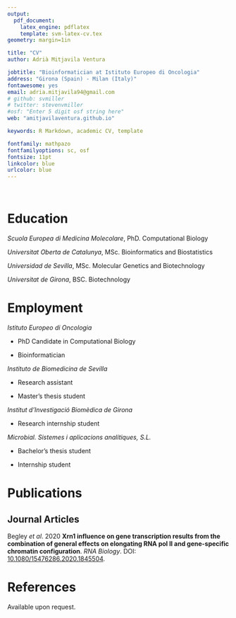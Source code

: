 ```yaml
---
output: 
  pdf_document:
    latex_engine: pdflatex
    template: svm-latex-cv.tex
geometry: margin=1in

title: "CV"
author: Adrià Mitjavila Ventura

jobtitle: "Bioinformatician at Istituto Europeo di Oncologia"
address: "Girona (Spain) - Milan (Italy)"
fontawesome: yes
email: adria.mitjavila94@gmail.com
# github: svmiller
# twitter: stevenvmiller
#osf: "Enter 5 digit osf string here"
web: "amitjavilaventura.github.io"

keywords: R Markdown, academic CV, template

fontfamily: mathpazo
fontfamilyoptions: sc, osf
fontsize: 11pt
linkcolor: blue
urlcolor: blue
---
```


\ 

# Education \hrulefill

*Scuola Europea di Medicina Molecolare*, PhD. Computational Biology \hfill \emph{2019 - Present}

*Universitat Oberta de Catalunya*, MSc. Bioinformatics and Biostatistics \hfill \emph{2018 - Present}

*Universidad de Sevilla*, MSc. Molecular Genetics and Biotechnology \hfill \emph{2017 - 2018}

*Universitat de Girona*, BSC. Biotechnology \hfill \emph{2012 - 2017}


# Employment \hrulefill

*Istituto Europeo di Oncologia*  \hfill \textbf{Milan (Italy)}

* \footnotesize PhD Candidate in Computational Biology \hfill \emph{10/2019 - Present}

* \footnotesize Bioinformatician \hfill \emph{07/2019 - 10/2019}

*Instituto de Biomedicina de Sevilla* \hfill \textbf{Seville (Spain)}

* \footnotesize Research assistant \hfill \emph{07/2018 - 10/2018}

* \footnotesize Master's thesis student \hfill \emph{09/2017 - 07/2018}

*Institut d'Investigació Biomèdica de Girona* \hfill \textbf{Girona (Spain)}

* \footnotesize Research internship student \hfill \emph{07/2017 - 09/2017}

*Microbial. Sistemes i aplicacions analítiques, S.L.* \hfill \textbf{Girona (Spain)}

* \footnotesize Bachelor's thesis student \hfill \emph{01/2017 - 06/2017}

* \footnotesize Internship student \hfill \emph{09/2016 - 06/2017}


# Publications \hrulefill

## Journal Articles

\footnotesize Begley *et al*. 2020 **Xrn1 influence on gene transcription results from the combination of general effects on elongating RNA pol II and gene-specific chromatin configuration**. *RNA Biology*. DOI: [10.1080/15476286.2020.1845504](https://doi.org/10.1080/15476286.2020.1845504).


# References \hrulefill

\footnotesize Available upon request.
